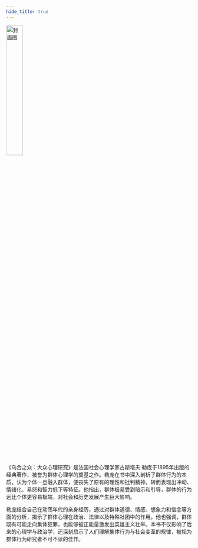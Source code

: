 ```yaml
---
hide_title: true
---
```


<ProgressBar percent={100} label="完成进度" />

<img src="https://static.kjuu.cc/tana/202509220003849.jpg" alt="封面图" width="30%" />

《乌合之众：大众心理研究》是法国社会心理学家古斯塔夫·勒庞于1895年出版的经典著作，被誉为群体心理学的奠基之作。勒庞在书中深入剖析了群体行为的本质，认为个体一旦融入群体，便丧失了原有的理性和批判精神，转而表现出冲动、情绪化、易怒和智力低下等特征。他指出，群体极易受到暗示和引导，群体的行为远比个体更容易极端，对社会和历史发展产生巨大影响。

勒庞结合自己在动荡年代的亲身经历，通过对群体道德、情感、想象力和信念等方面的分析，揭示了群体心理在政治、法律以及特殊社团中的作用。他也强调，群体既有可能走向集体犯罪，也能够被正能量激发出英雄主义壮举。本书不仅影响了后来的心理学与政治学，还深刻启示了人们理解集体行为与社会变革的规律，被视为群体行为研究者不可不读的佳作。